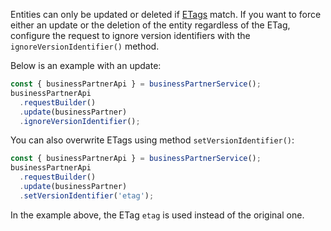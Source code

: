Entities can only be updated or deleted if [ETags](#handling-of-etags) match.
If you want to force either an update or the deletion of the entity regardless of the ETag, configure the request to ignore version identifiers with the `ignoreVersionIdentifier()` method.

Below is an example with an update:

```ts
const { businessPartnerApi } = businessPartnerService();
businessPartnerApi
  .requestBuilder()
  .update(businessPartner)
  .ignoreVersionIdentifier();
```

You can also overwrite ETags using method `setVersionIdentifier()`:

```ts
const { businessPartnerApi } = businessPartnerService();
businessPartnerApi
  .requestBuilder()
  .update(businessPartner)
  .setVersionIdentifier('etag');
```

<!-- vale off -->

In the example above, the ETag `etag` is used instead of the original one.

<!-- vale on -->
